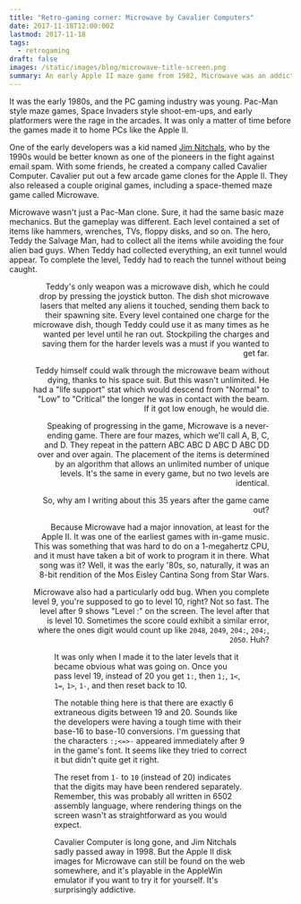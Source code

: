 ```yaml
---
title: "Retro-gaming corner: Microwave by Cavalier Computers"
date: 2017-11-18T12:00:00Z
lastmod: 2017-11-18
tags:
  - retrogaming
draft: false
images: /static/images/blog/microwave-title-screen.png
summary: An early Apple II maze game from 1982, Microwave was an addictive little game that was one of the first Apple II games to feature in-game music. It also contained one of the more amusing software bugs I've ever seen.
---
```


It was the early 1980s, and the PC gaming industry was young. Pac-Man style maze games, Space Invaders style shoot-em-ups, and early platformers were the rage in the arcades. It was only a matter of time before the games made it to home PCs like the Apple II.

One of the early developers was a kid named [Jim Nitchals](http://www.gamedesignersremembered.com/jim-nitchals), who by the 1990s would be better known as one of the pioneers in the fight against email spam. With some friends, he created a company called Cavalier Computer. Cavalier put out a few arcade game clones for the Apple II. They also released a couple original games, including a space-themed maze game called Microwave.

Microwave wasn't just a Pac-Man clone. Sure, it had the same basic maze mechanics. But the gameplay was different. Each level contained a set of items like hammers, wrenches, TVs, floppy disks, and so on. The hero, Teddy the Salvage Man, had to collect all the items while avoiding the four alien bad guys. When Teddy had collected everything, an exit tunnel would appear. To complete the level, Teddy had to reach the tunnel without being caught.

<Figure
  src="/static/images/uploads/microwave-lvl-2.png"
  align="right"
  alt="Screenshot of the second level, showing a green maze. At the left side of the maxe is some machinery labeled 'engine'."
  caption="A screenshot of one of the mazes, before the player or aliens spawn"
/>

Teddy's only weapon was a microwave dish, which he could drop by pressing the joystick button. The dish shot microwave lasers that melted any aliens it touched, sending them back to their spawning site. Every level contained one charge for the microwave dish, though Teddy could use it as many times as he wanted per level until he ran out. Stockpiling the charges and saving them for the harder levels was a must if you wanted to get far.

Teddy himself could walk through the microwave beam without dying, thanks to his space suit. But this wasn't unlimited. He had a "life support" stat which would descend from "Normal" to "Low" to "Critical" the longer he was in contact with the beam. If it got low enough, he would die.

Speaking of progressing in the game, Microwave is a never-ending game. There are four mazes, which we'll call A, B, C, and D. They repeat in the pattern ABC ABC D ABC D ABC DD over and over again. The placement of the items is determined by an algorithm that allows an unlimited number of unique levels. It's the same in every game, but no two levels are identical.

So, why am I writing about this 35 years after the game came out?

Because Microwave had a major innovation, at least for the Apple II. It was one of the earliest games with in-game music. This was something that was hard to do on a 1-megahertz CPU, and it must have taken a bit of work to program it in there. What song was it? Well, it was the early '80s, so, naturally, it was an 8-bit rendition of the Mos Eisley Cantina Song from Star Wars.

Microwave also had a particularly odd bug. When you complete level 9, you're supposed to go to level 10, right? Not so fast. The level after 9 shows "Level :" on the screen. The level after that is level 10. Sometimes the score could exhibit a similar error, where the ones digit would count up like `2048`, `2049`, `204:`, `204;`, `2050`. Huh?

<Figure
  src="/static/images/uploads/microwave-lvl-colon.png"
  align="left"
  alt="Screenshot of the tenth level of Microwave, showing a blue maze. The level number is a colon character instead of the numeral 10."
  caption="A screenshot of the &quot;colon&quot; level. The math bug also appears in the player's power level and score."
/>

It was only when I made it to the later levels that it became obvious what was going on. Once you pass level 19, instead of 20 you get `1:`, then `1;`, `1<`, `1=`, `1>`, `1-`, and then reset back to 10.

The notable thing here is that there are exactly 6 extraneous digits between 19 and 20. Sounds like the developers were having a tough time with their base-16 to base-10 conversions. I'm guessing that the characters `:;<=>-` appeared immediately after 9 in the game's font. It seems like they tried to correct it but didn't quite get it right.

The reset from `1-` to `10` (instead of 20) indicates that the digits may have been rendered separately. Remember, this was probably all written in 6502 assembly language, where rendering things on the screen wasn't as straightforward as you would expect.

Cavalier Computer is long gone, and Jim Nitchals sadly passed away in 1998. But the Apple II disk images for Microwave can still be found on the web somewhere, and it's playable in the AppleWin emulator if you want to try it for yourself. It's surprisingly addictive.
